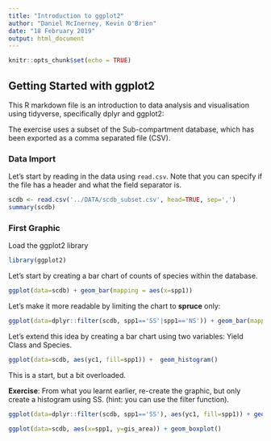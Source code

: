 ```yaml
---
title: "Introduction to ggplot2"
author: "Daniel McInerney, Kevin O'Brien"
date: "18 February 2019"
output: html_document
---
```


```r
knitr::opts_chunk$set(echo = TRUE)
```

## Getting Started with ggplot2

This R markdown file is an introduction to data analysis and visualisation using tidyverse, specifically dplyr and ggplot2:

The exercise uses a subset of the Sub-compartment database, which has been exported as a comma separated file (CSV). 

### Data Import
Let's start by reading in the data using `read.csv`. Note that you can specify if the file has a header and what the field separator is.
```r
scdb <- read.csv('../DATA/scdb_subset.csv', head=TRUE, sep=',')
summary(scdb)
```


### First Graphic
Load the ggplot2 library

```r
library(ggplot2)
```

Let's start by creating a bar chart of counts of species within the database.

```r
ggplot(data=scdb) + geom_bar(mapping = aes(x=spp1))
```


Let's make it more readable by limiting the chart to **spruce** only:

```r
ggplot(data=dplyr::filter(scdb, spp1=='SS'|spp1=='NS')) + geom_bar(mapping = aes(x=spp1))
```


Let's extend this idea by creating a bar chart using two variables: Yield Class and Species.

```r
ggplot(data=scdb, aes(yc1, fill=spp1)) +  geom_histogram()
```

This is a start, but a bit overloaded.

**Exercise**:  From what you learnt earlier, re-create the graphic, but only create a histogram using SS. (hint: you can use the filter function).



```r
ggplot(data=dplyr::filter(scdb, spp1=='SS'), aes(yc1, fill=spp1)) + geom_histogram()
```


```r
ggplot(data=scdb, aes(x=spp1, y=gis_area)) + geom_boxplot()
```


